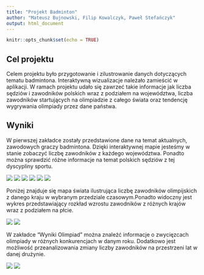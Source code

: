 ---
title: "Projekt Badminton"
author: "Mateusz Bujnowski, Filip Kowalczyk, Paweł Stefańczyk"
output: html_document
---

```{r setup, include=FALSE}
knitr::opts_chunk$set(echo = TRUE)
```

## Cel projektu

Celem projektu było przygotowanie i zilustrowanie danych dotyczących tematu badmintona. Interaktywną wizualizacje należało zamieścić w aplikacji. W ramach projektu udało się zawrzeć takie informacje jak liczba sędziów i zawodników polskich wraz z podziałem na województwa, liczba zawodników startujących na olimpiadzie z całego świata oraz tendencję wygrywania olimpiady przez dane państwa.

## Wyniki

W pierwszej zakładce zostały przedstawione dane na temat aktualnych, zawodowych graczy badmintona. Dzięki interaktywnej mapie jesteśmy w stanie zobaczyć liczbę zawodników z każdego województwa. Ponadto można sprawdzić różne informacje na temat polskich sędziów z tej dyscypliny sportu.

![](C:/Users/Paawel/Desktop/projektRaplikacja/polska_mapa.png)
![](C:/Users/Paawel/Desktop/projektRaplikacja/m1.png)
![](C:/Users/Paawel/Desktop/projektRaplikacja/m2.png)
![](C:/Users/Paawel/Desktop/projektRaplikacja/m3.png)
![](C:/Users/Paawel/Desktop/projektRaplikacja/m4.png)
![](C:/Users/Paawel/Desktop/projektRaplikacja/m5.png)


Poniżej znajduje się mapa świata ilustrująca liczbę zawodników olimpijskich z danego kraju w wybranym przedziale czasowym.Ponadto widoczny jest wykres przedstawiający rozkład wzrostu zawodników z różnych krajów wraz z podziałem na płcie.

![](C:/Users/Paawel/Desktop/projektRaplikacja/mapa_rozklad.png)
![](C:/Users/Paawel/Desktop/projektRaplikacja/m7.png)

W zakładce "Wyniki Olimpiad" można znaleźć informacje o zwycięzcach olimpiady w różnych konkurencjach w danym roku. Dodatkowo jest możliwość przeanalizowania zmiany liczby zawodników na przestrzeni lat w danej drużynie.

![](C:/Users/Paawel/Desktop/projektRaplikacja/m6.png)
![](C:/Users/Paawel/Desktop/projektRaplikacja/flagi.png)


